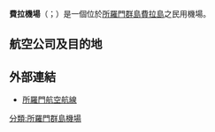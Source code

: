 {{Airport infobox
| box-width        = 35%
| airport_name     = 費拉機場<br>Fera Airport
| type             = 民用
| city             = [[所羅門群島|所羅門群島]][[費拉|費拉]]
| location         = [[所羅門群島|所羅門群島]][[費拉島|費拉島]]
| IATA             = FRE
| ICAO             = AGGF
| coordinates  = {{coord|8|06|26|S|159|34|39|E|type:airport|display=inline}}
}}
'''費拉機場'''（{{lang-en|Fera Airport}}；{{airport codes|FRE|AGGF}}）是一個位於[[所羅門群島|所羅門群島]][[費拉島|費拉島]]之民用機場。
==航空公司及目的地==
{{Airport-dest-list
|所羅門航空|霍尼亞拉
}}

==外部連結==
*[https://web.archive.org/web/20070127174833/http://www.solomonairlines.com.au/domesticroutemap.htm 所羅門航空航線]
{{airport-stub}}
[[分類:所羅門群島機場|分類:所羅門群島機場]]